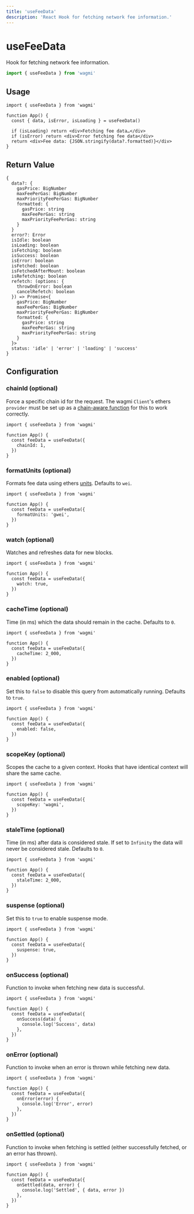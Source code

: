 ```yaml
---
title: 'useFeeData'
description: 'React Hook for fetching network fee information.'
---
```


# useFeeData

Hook for fetching network fee information.

```ts
import { useFeeData } from 'wagmi'
```

## Usage

```tsx
import { useFeeData } from 'wagmi'

function App() {
  const { data, isError, isLoading } = useFeeData()

  if (isLoading) return <div>Fetching fee data…</div>
  if (isError) return <div>Error fetching fee data</div>
  return <div>Fee data: {JSON.stringify(data?.formatted)}</div>
}
```

## Return Value

```tsx
{
  data?: {
    gasPrice: BigNumber
    maxFeePerGas: BigNumber
    maxPriorityFeePerGas: BigNumber
    formatted: {
      gasPrice: string
      maxFeePerGas: string
      maxPriorityFeePerGas: string
    }
  }
  error?: Error
  isIdle: boolean
  isLoading: boolean
  isFetching: boolean
  isSuccess: boolean
  isError: boolean
  isFetched: boolean
  isFetchedAfterMount: boolean
  isRefetching: boolean
  refetch: (options: {
    throwOnError: boolean
    cancelRefetch: boolean
  }) => Promise<{
    gasPrice: BigNumber
    maxFeePerGas: BigNumber
    maxPriorityFeePerGas: BigNumber
    formatted: {
      gasPrice: string
      maxFeePerGas: string
      maxPriorityFeePerGas: string
    }
  }>
  status: 'idle' | 'error' | 'loading' | 'success'
}
```

## Configuration

### chainId (optional)

Force a specific chain id for the request. The wagmi `Client`'s ethers `provider` must be set up as a [chain-aware function](/react/client#provider-optional) for this to work correctly.

```tsx {5}
import { useFeeData } from 'wagmi'

function App() {
  const feeData = useFeeData({
    chainId: 1,
  })
}
```

### formatUnits (optional)

Formats fee data using ethers [units](https://docs.ethers.io/v5/api/utils/display-logic/#display-logic--units). Defaults to `wei`.

```tsx {5}
import { useFeeData } from 'wagmi'

function App() {
  const feeData = useFeeData({
    formatUnits: 'gwei',
  })
}
```

### watch (optional)

Watches and refreshes data for new blocks.

```tsx {5}
import { useFeeData } from 'wagmi'

function App() {
  const feeData = useFeeData({
    watch: true,
  })
}
```

### cacheTime (optional)

Time (in ms) which the data should remain in the cache. Defaults to `0`.

```tsx {5}
import { useFeeData } from 'wagmi'

function App() {
  const feeData = useFeeData({
    cacheTime: 2_000,
  })
}
```

### enabled (optional)

Set this to `false` to disable this query from automatically running. Defaults to `true`.

```tsx {5}
import { useFeeData } from 'wagmi'

function App() {
  const feeData = useFeeData({
    enabled: false,
  })
}
```

### scopeKey (optional)

Scopes the cache to a given context. Hooks that have identical context will share the same cache.

```tsx {5}
import { useFeeData } from 'wagmi'

function App() {
  const feeData = useFeeData({
    scopeKey: 'wagmi',
  })
}
```

### staleTime (optional)

Time (in ms) after data is considered stale. If set to `Infinity` the data will never be considered stale. Defaults to `0`.

```tsx {5}
import { useFeeData } from 'wagmi'

function App() {
  const feeData = useFeeData({
    staleTime: 2_000,
  })
}
```

### suspense (optional)

Set this to `true` to enable suspense mode.

```tsx {5}
import { useFeeData } from 'wagmi'

function App() {
  const feeData = useFeeData({
    suspense: true,
  })
}
```

### onSuccess (optional)

Function to invoke when fetching new data is successful.

```tsx {5-7}
import { useFeeData } from 'wagmi'

function App() {
  const feeData = useFeeData({
    onSuccess(data) {
      console.log('Success', data)
    },
  })
}
```

### onError (optional)

Function to invoke when an error is thrown while fetching new data.

```tsx {5-7}
import { useFeeData } from 'wagmi'

function App() {
  const feeData = useFeeData({
    onError(error) {
      console.log('Error', error)
    },
  })
}
```

### onSettled (optional)

Function to invoke when fetching is settled (either successfully fetched, or an error has thrown).

```tsx {5-7}
import { useFeeData } from 'wagmi'

function App() {
  const feeData = useFeeData({
    onSettled(data, error) {
      console.log('Settled', { data, error })
    },
  })
}
```

